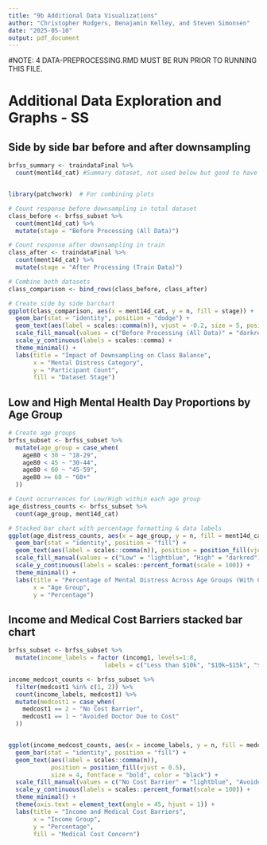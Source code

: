 ```yaml
---
title: "9b Additional Data Visualizations"
author: "Christopher Rodgers, Benajamin Kelley, and Steven Simonsen"
date: "2025-05-10"
output: pdf_document
---
```

#NOTE: 4 DATA-PREPROCESSING.RMD MUST BE RUN PRIOR TO RUNNING THIS FILE.

# Additional Data Exploration and Graphs - SS

## Side by side bar before and after downsampling
```r
brfss_summary <- traindataFinal %>%
  count(ment14d_cat) #Summary dataset, not used below but good to have


library(patchwork)  # For combining plots

# Count response before downsampling in total dataset
class_before <- brfss_subset %>%
  count(ment14d_cat) %>%
  mutate(stage = "Before Processing (All Data)")

# Count response after downsampling in train
class_after <- traindataFinal %>%
  count(ment14d_cat) %>%
  mutate(stage = "After Processing (Train Data)")

# Combine both datasets
class_comparison <- bind_rows(class_before, class_after)

# Create side by side barchart
ggplot(class_comparison, aes(x = ment14d_cat, y = n, fill = stage)) +
  geom_bar(stat = "identity", position = "dodge") +  
  geom_text(aes(label = scales::comma(n)), vjust = -0.2, size = 5, position = position_dodge(0.9)) +
  scale_fill_manual(values = c("Before Processing (All Data)" = "darkred", "After Processing (Train Data)" = "lightblue")) +
  scale_y_continuous(labels = scales::comma) +
  theme_minimal() +
  labs(title = "Impact of Downsampling on Class Balance",
       x = "Mental Distress Category",
       y = "Participant Count",
       fill = "Dataset Stage")
```

## Low and High Mental Health Day Proportions by Age Group
```r

# Create age groups
brfss_subset <- brfss_subset %>%
  mutate(age_group = case_when(
    age80 < 30 ~ "18-29",
    age80 < 45 ~ "30-44",
    age80 < 60 ~ "45-59",
    age80 >= 60 ~ "60+"
  ))

# Count occurrences for Low/High within each age group
age_distress_counts <- brfss_subset %>%
  count(age_group, ment14d_cat)

# Stacked bar chart with percentage formatting & data labels
ggplot(age_distress_counts, aes(x = age_group, y = n, fill = ment14d_cat)) +
  geom_bar(stat = "identity", position = "fill") +  
  geom_text(aes(label = scales::comma(n)), position = position_fill(vjust = 0.5), size = 5) +
  scale_fill_manual(values = c("Low" = "lightblue", "High" = "darkred")) +
  scale_y_continuous(labels = scales::percent_format(scale = 100)) +
  theme_minimal() +
  labs(title = "Percentage of Mental Distress Across Age Groups (With Counts)",
       x = "Age Group",
       y = "Percentage")
```

## Income and Medical Cost Barriers stacked bar chart
```r
brfss_subset <- brfss_subset %>%
  mutate(income_labels = factor (incomg1, levels=1:8,
                           labels = c("Less than $10k", "$10k–$15k", "$15k–$20k", "$20k–$25k", "$25k–$35k", "$35k–$50k", "$50k–$75k", "Over $75k")))

income_medcost_counts <- brfss_subset %>%
  filter(medcost1 %in% c(1, 2)) %>%
  count(income_labels, medcost1) %>%
  mutate(medcost1 = case_when(
    medcost1 == 2 ~ "No Cost Barrier",
    medcost1 == 1 ~ "Avoided Doctor Due to Cost"
  ))


ggplot(income_medcost_counts, aes(x = income_labels, y = n, fill = medcost1)) +
  geom_bar(stat = "identity", position = "fill") +
  geom_text(aes(label = scales::comma(n)), 
            position = position_fill(vjust = 0.5),
            size = 4, fontface = "bold", color = "black") +
  scale_fill_manual(values = c("No Cost Barrier" = "lightblue", "Avoided Doctor Due to Cost" = "darkred")) +
  scale_y_continuous(labels = scales::percent_format(scale = 100)) +
  theme_minimal() +
  theme(axis.text = element_text(angle = 45, hjust = 1)) +
  labs(title = "Income and Medical Cost Barriers",
       x = "Income Group",
       y = "Percentage",
       fill = "Medical Cost Concern")
```
